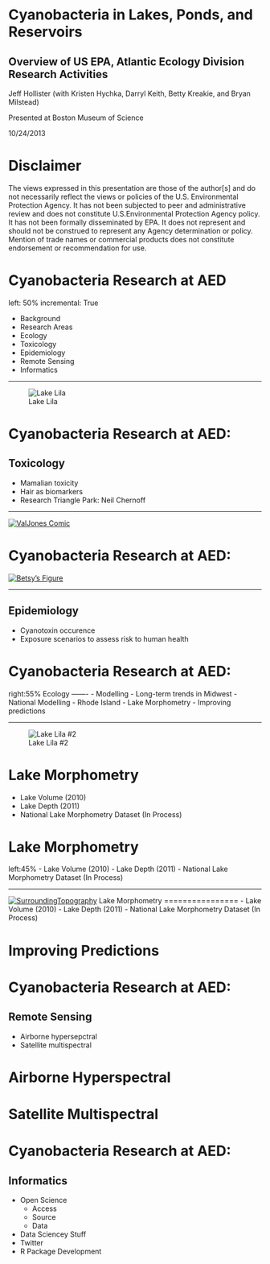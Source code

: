 
<style type="text/css">

.reveal .state-background {
  background: white;
  background-image: url("https://raw.github.com/jhollist/MOSCollab/master/images/EpaTopBarMin.jpg");
  background-size: 96.5%;
  background-position: left top; 
  background-repeat: no-repeat; 
  padding: 1% 1% 1% 1%;
  margin: 1% 1% 1% 1%;
}

.section .reveal .state-background {
  background: white;
  background-image: url("https://raw.github.com/jhollist/MOSCollab/master/images/EpaTopBarMin.jpg");
  background-size: 96.5%;
  background-position: left top; 
  background-repeat: no-repeat; 
  padding: 1% 1% 1% 1%;
  margin: 1% 1% 1% 1%;
}

.sub-section .reveal .state-background {
  background: white;
  background-image: url("https://raw.github.com/jhollist/MOSCollab/master/images/EpaTopBarMin.jpg");
  background-size: 96.5%;
  background-position: left top; 
  background-repeat: no-repeat; 
  padding: 1% 1% 1% 1%;
  margin: 1% 1% 1% 1%;
}

.section .reveal h1,
.section .reveal p {
  color: black;
}

.section .reveal h2 {
  color: grey;
}

.myTitle{
  position: absolute;
  top: -10px;
  left: 0px;
}
</style>

Cyanobacteria in Lakes, Ponds, and Reservoirs
=============================================

Overview of US EPA, Atlantic Ecology Division Research Activities
------------------------------------------------

Jeff Hollister (with Kristen Hychka, Darryl Keith, Betty Kreakie, and Bryan Milstead)

Presented at Boston Museum of Science

10/24/2013

Disclaimer
==========
The views expressed in this presentation are those of the author[s] and 
do not necessarily reflect the views or policies of the U.S. Environmental 
Protection Agency.  It has not been subjected to peer and administrative 
review and does not constitute U.S.Environmental Protection Agency policy. 
It has not been formally disseminated by EPA. It does not represent and 
should not be construed to represent any Agency determination or policy. 
Mention of trade names or commercial products does not constitute 
endorsement or recommendation for use. 

Cyanobacteria Research at AED
========================================================
left: 50%
incremental: True

- Background
- Research Areas
 - Ecology
 - Toxicology
 - Epidemiology
 - Remote Sensing
 - Informatics

***
![Lake Lila](https://raw.github.com/jhollist/MOSCollab/master/images/Lila1.jpg)
  
Cyanobacteria Research at AED: 
========================================
Toxicology
----------

- Mamalian toxicity
- Hair as biomarkers
- Research Triangle Park: Neil Chernoff
 
***
[![ValJones Comic](http://farm3.staticflickr.com/2648/3770378057_c065845f26_o.jpg)](http://www.flickr.com/photos/12726938@N06/)

Cyanobacteria Research at AED: 
==========================================
[![Betsy's Figure](http://www.plosone.org/article/fetchObject.action?uri=info:doi/10.1371/journal.pone.0069518.g002&representation=PNG_M)](http://www.plosone.org/article/info:doi/10.1371/journal.pone.0069518)

***
Epidemiology
------------
- Cyanotoxin occurence
- Exposure scenarios to assess risk to human health 


Cyanobacteria Research at AED: 
=====================================
right:55%
Ecology
-------
- Modelling 
 - Long-term trends in Midwest
 - National Modelling
 - Rhode Island
 - Lake Morphometry
 - Improving predictions

***
![Lake Lila #2](https://raw.github.com/jhollist/MOSCollab/master/images/Lila2.jpg)
 
Lake Morphometry
================
- Lake Volume (2010)
- Lake Depth (2011)
- National Lake Morphometry Dataset (In Process)

Lake Morphometry
================
left:45%
- Lake Volume (2010)
- Lake Depth (2011)
- National Lake Morphometry Dataset (In Process)

***
[![SurroundingTopography](http://www.plosone.org/article/fetchObject.action?uri=info:doi/10.1371/journal.pone.0025764.g002&representation=PNG_M)](http://www.plosone.org/article/info%3Adoi%2F10.1371%2Fjournal.pone.0025764)
Lake Morphometry
================
- Lake Volume (2010)
- Lake Depth (2011)
- National Lake Morphometry Dataset (In Process)

Improving Predictions
=====================

Cyanobacteria Research at AED: 
============================================
Remote Sensing
--------------
- Airborne hypersepctral
- Satellite multispectral

Airborne Hyperspectral
======================

Satellite Multispectral
=======================
Cyanobacteria Research at AED: 
==========================================
Informatics
-----------
- Open Science
  - Access
  - Source
  - Data
- Data Sciencey Stuff
 - Twitter
 - R Package Development
 